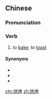 ==Chinese==
{{zh-forms}}

===Pronunciation===
{{zh-pron
|m=hōngkǎo
|mn=hang-khó
|cat=v
}}

===Verb===
{{zh-verb}}

# to [[bake]]; to [[toast]]

====Synonyms====
* {{zh-l|焙燒}}
* {{zh-l|烤}}
* {{zh-l|烘}}

[[chr:烘烤]]
[[zh:烘烤]]